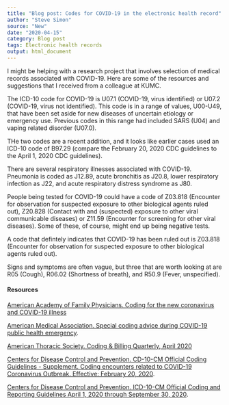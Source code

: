 ```yaml
---
title: "Blog post: Codes for COVID-19 in the electronic health record"
author: "Steve Simon"
source: "New"
date: "2020-04-15"
category: Blog post
tags: Electronic health records
output: html_document
---
```


I might be helping with a research project that involves selection of medical records associated with COVID-19. Here are some of the resources and suggestions that I received from a colleague at KUMC.

<!---More--->

The ICD-10 code for COVID-19 is U07.1 (COVID-19, virus identified) or U07.2 (COVID-19, virus not identified). This code is in a range of values, U00-U49, that have been set aside for  new diseases of uncertain etiology or emergency use. Previous codes in this range had included SARS (U04) and vaping related disorder (U07.0).

THe two codes are a recent addition, and it looks like earlier cases used an ICD-10 code of B97.29 (compare the February 20, 2020 CDC guidelines to the April 1, 2020 CDC guidelines).

There are several respiratory illnesses associated with COVID-19. Pneumonia is coded as J12.89, acute bronchitis as J20.8, lower respiratory infection as J22, and acute respiratory distress syndrome as J80.

People being tested for COVID-19 could have a code of Z03.818 (Encounter for observation for suspected exposure to other biological agents ruled out), Z20.828 (Contact with and (suspected) exposure to other viral communicable diseases) or Z11.59 (Encounter for screening for other viral diseases). Some of these, of course, might end up being negative tests.

A code that defintely indicates that COVID-19 has been ruled out is Z03.818 (Encounter for observation for suspected exposure to other biological agents ruled out).

Signs and symptoms are often vague, but three that are worth looking at are R05 (Cough), R06.02 (Shortness of breath), and R50.9 (Fever, unspecified).

#### Resources

[American Academy of Family Physicians. Coding for the new coronavirus and COVID-19 illness]()

[American Medical Association. Special coding advice during COVID-19 public health emergency](https://www.ama-assn.org/system/files/2020-04/covid-19-coding-advice.pdf).

[American Thoracic Society. Coding & Billing Quarterly, April 2020](https://www.thoracic.org/about/newsroom/newsletters/coding-and-billing/resources/2020/cbq-april.pdf)

[Centers for Disease Control and Prevention. CD-10-CM Official Coding Guidelines - Supplement. Coding encounters related to COVID-19 Coronavirus Outbreak. Effective: February 20, 2020](https://www.cdc.gov/nchs/data/icd/ICD-10-CM-Official-Coding-Gudance-Interim-Advice-coronavirus-feb-20-2020.pdf).

[Centers for Disease Control and Prevention. ICD-10-CM Official Coding and Reporting Guidelines April 1, 2020 through September 30, 2020](https://www.cdc.gov/nchs/data/icd/COVID-19-guidelines-final.pdf).

